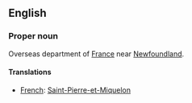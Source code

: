 ==English==

===Proper noun===

Overseas department of [[France]] near [[Newfoundland]].

====Translations====

*[[French]]: [[Saint-Pierre-et-Miquelon]]